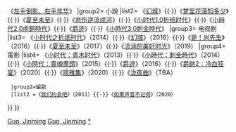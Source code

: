 {{Navbox
|name=郭敬明
|title=[[郭敬明]]作品
|group1= 散文集
|list1= 《[[爱与痛的边缘]]》{{·}}《[[左手倒影，右手年华]]》
|group2= 小說
|list2= 《[[幻城]]》{{·}}《[[梦里花落知多少（郭敬明）|梦里花落知多少]]》{{·}}《[[夏至未至]]》{{·}}《[[悲伤逆流成河 (小说)|悲伤逆流成河]]》{{·}}《[[小时代1.0折纸时代]]》{{·}}《[[小時代2.0虛銅時代]]》{{·}}《[[爵迹]]》{{·}}《[[小時代3.0刺金時代]]》
|group3= 电视剧
|list3= 《[[小时代之折纸时代]]》（2014）{{·}}《[[幻城]]》（2016）{{·}}《[[是！尚先生]]》（2016）{{·}}《[[夏至未至]]》（2017）{{·}}《[[流淌的美好时光]]》（2019）
|group4= 電影
|list4= {{Navbox subgroup
  |group1=導演
  |list1 =《[[小时代 (电影)|小时代]]》（2013）{{·}}《[[小时代：青木时代]]》（2013）{{·}}《[[小時代：刺金時代]]》（2014）{{·}}《[[小時代：靈魂盡頭]]》（2015）{{·}}《[[爵迹 (电影)|爵迹]]》（2016）{{·}}《[[爵跡2：冷血狂宴]]》（2020）{{·}}《[[晴雅集]]》（2020）{{·}}《[[泷夜曲]]》（TBA）
  |group2=編劇
  |list2 =《[[我们约会吧 (电影)|我们约会吧]]》（2011）{{·}}《[[如果声音不记得]]》（2020）
}}
}}
<noinclude>
{{collapsible option}}
[[Category:中国电影导演模板|Guo, Jinming]]
[[Category:中华人民共和国作家模板|Guo, Jinming]]
[[Category:郭敬明电影|*]]
</noinclude>
